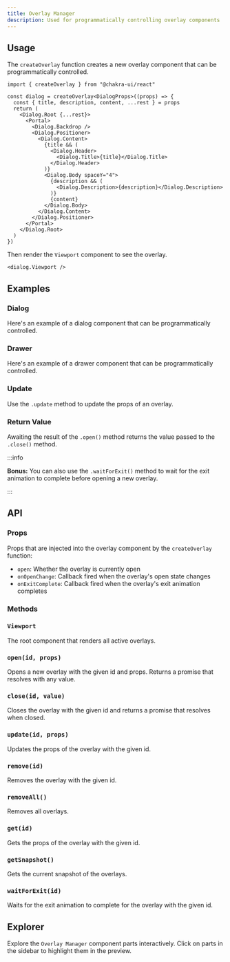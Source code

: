 ```yaml
---
title: Overlay Manager
description: Used for programmatically controlling overlay components
---
```


## Usage

The `createOverlay` function creates a new overlay component that can be
programmatically controlled.

```tsx
import { createOverlay } from "@chakra-ui/react"

const dialog = createOverlay<DialogProps>((props) => {
  const { title, description, content, ...rest } = props
  return (
    <Dialog.Root {...rest}>
      <Portal>
        <Dialog.Backdrop />
        <Dialog.Positioner>
          <Dialog.Content>
            {title && (
              <Dialog.Header>
                <Dialog.Title>{title}</Dialog.Title>
              </Dialog.Header>
            )}
            <Dialog.Body spaceY="4">
              {description && (
                <Dialog.Description>{description}</Dialog.Description>
              )}
              {content}
            </Dialog.Body>
          </Dialog.Content>
        </Dialog.Positioner>
      </Portal>
    </Dialog.Root>
  )
})
```

Then render the `Viewport` component to see the overlay.

```tsx
<dialog.Viewport />
```

## Examples

### Dialog

Here's an example of a dialog component that can be programmatically controlled.

<ExampleTabs name="overlay-basic" />

### Drawer

Here's an example of a drawer component that can be programmatically controlled.

<ExampleTabs name="overlay-with-drawer" />

### Update

Use the `.update` method to update the props of an overlay.

<ExampleTabs name="overlay-with-update" />

### Return Value

Awaiting the result of the `.open()` method returns the value passed to the
`.close()` method.

:::info

**Bonus:** You can also use the `.waitForExit()` method to wait for the exit
animation to complete before opening a new overlay.

:::

<ExampleTabs name="overlay-with-return-value" />

## API

### Props

Props that are injected into the overlay component by the `createOverlay`
function:

- `open`: Whether the overlay is currently open
- `onOpenChange`: Callback fired when the overlay's open state changes
- `onExitComplete`: Callback fired when the overlay's exit animation completes

### Methods

### `Viewport`

The root component that renders all active overlays.

### `open(id, props)`

Opens a new overlay with the given id and props. Returns a promise that resolves
with any value.

### `close(id, value)`

Closes the overlay with the given id and returns a promise that resolves when
closed.

### `update(id, props)`

Updates the props of the overlay with the given id.

### `remove(id)`

Removes the overlay with the given id.

### `removeAll()`

Removes all overlays.

### `get(id)`

Gets the props of the overlay with the given id.

### `getSnapshot()`

Gets the current snapshot of the overlays.

### `waitForExit(id)`

Waits for the exit animation to complete for the overlay with the given id.

## Explorer

Explore the `Overlay Manager` component parts interactively. Click on parts in
the sidebar to highlight them in the preview.

<Explorer name="overlay-manager-basic" />
